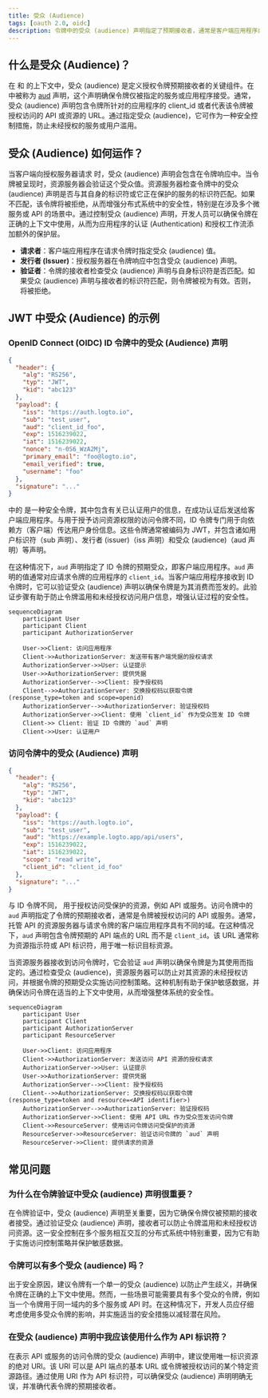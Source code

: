 ```yaml
---
title: 受众 (Audience)
tags: [oauth 2.0, oidc]
description: 令牌中的受众 (audience) 声明指定了预期接收者，通常是客户端应用程序或 API 资源。它确保令牌仅由正确的服务使用，通过防止未经授权的访问来增强安全性。
---
```


## 什么是受众 (Audience)？

在 <Ref slug="authentication" /> 和 <Ref slug="authorization" /> 的上下文中，受众 (audience) 是定义授权令牌预期接收者的关键组件。在 <Ref slug="jwt" /> 中被称为 [aud](https://datatracker.ietf.org/doc/html/rfc7519#section-4.1.3) 声明，这个声明确保令牌仅被指定的服务或应用程序接受。通常，受众 (audience) 声明包含令牌所针对的应用程序的 client_id 或者代表该令牌被授权访问的 API 或资源的 URL。通过指定受众 (audience)，它可作为一种安全控制措施，防止未经授权的服务或用户滥用。

## 受众 (Audience) 如何运作？

当客户端向授权服务器请求 <Ref slug="access-token" /> 时，受众 (audience) 声明会包含在令牌响应中。当令牌被呈现时，资源服务器会验证这个受众值。资源服务器检查令牌中的受众 (audience) 声明是否与其自身的标识符或它正在保护的服务的标识符匹配。如果不匹配，该令牌将被拒绝，从而增强分布式系统中的安全性，特别是在涉及多个微服务或 API 的场景中。通过控制受众 (audience) 声明，开发人员可以确保令牌在正确的上下文中使用，从而为应用程序的认证 (Authentication) 和授权工作流添加额外的保护层。

- **请求者**：客户端应用程序在请求令牌时指定受众 (audience) 值。
- **发行者 (Issuer)**：授权服务器在令牌响应中包含受众 (audience) 声明。
- **验证者**：令牌的接收者检查受众 (audience) 声明与自身标识符是否匹配。如果受众 (audience) 声明与接收者的标识符匹配，则令牌被视为有效。否则，将被拒绝。

## JWT 中受众 (Audience) 的示例

### OpenID Connect (OIDC) ID 令牌中的受众 (Audience) 声明

```json
{
  "header": {
    "alg": "RS256",
    "typ": "JWT",
    "kid": "abc123"
  },
  "payload": {
    "iss": "https://auth.logto.io",
    "sub": "test_user",
    "aud": "client_id_foo",
    "exp": 1516239022,
    "iat": 1516239022,
    "nonce": "n-0S6_WzA2Mj",
    "primary_email": "foo@logto.io",
    "email_verified": true,
    "username": "foo"
  },
  "signature": "..."
}
```

<Ref slug="openid-connect" /> 中的 <Ref slug="id-token" /> 是一种安全令牌，其中包含有关已认证用户的信息，在成功认证后发送给客户端应用程序。与用于授予访问资源权限的访问令牌不同，ID 令牌专门用于向依赖方（客户端）传达用户身份信息。这些令牌通常被编码为 JWT，并包含诸如用户标识符（sub 声明）、发行者 (issuer)（iss 声明）和受众 (audience)（aud 声明）等声明。

在这种情况下，`aud` 声明指定了 ID 令牌的预期受众，即客户端应用程序。`aud` 声明的值通常对应请求令牌的应用程序的 `client_id`。当客户端应用程序接收到 ID 令牌时，它可以验证受众 (audience) 声明以确保令牌是为其消费而签发的。此验证步骤有助于防止令牌滥用和未经授权访问用户信息，增强认证过程的安全性。

```mermaid
sequenceDiagram
    participant User
    participant Client
    participant AuthorizationServer

    User->>Client: 访问应用程序
    Client->>AuthorizationServer: 发送带有客户端凭据的授权请求
    AuthorizationServer->>User: 认证提示
    User->>AuthorizationServer: 提供凭据
    AuthorizationServer-->>Client: 授予授权码
    Client-->>AuthorizationServer: 交换授权码以获取令牌 (response_type=token and scope=openid)
    AuthorizationServer-->>AuthorizationServer: 验证授权码
    AuthorizationServer->>Client: 使用 `client_id` 作为受众签发 ID 令牌
    Client->> Client: 验证 ID 令牌的 `aud` 声明
    Client->>User: 认证用户
```

### 访问令牌中的受众 (Audience) 声明

```json
{
  "header": {
    "alg": "RS256",
    "typ": "JWT",
    "kid": "abc123"
  },
  "payload": {
    "iss": "https://auth.logto.io",
    "sub": "test_user",
    "aud": "https://example.logto.app/api/users",
    "exp": 1516239022,
    "iat": 1516239022,
    "scope": "read write",
    "client_id": "client_id_foo"
  },
  "signature": "..."
}
```

与 ID 令牌不同，<Ref slug="access-token" /> 用于授权访问受保护的资源，例如 API 或服务。访问令牌中的 `aud` 声明指定了令牌的预期接收者，通常是令牌被授权访问的 API 或服务。通常，托管 API 的资源服务器与请求令牌的客户端应用程序具有不同的域。在这种情况下，`aud` 声明包含令牌预期的 API 端点的 URL 而不是 `client_id`。该 URL 通常称为资源指示符或 API 标识符，用于唯一标识目标资源。

当资源服务器接收到访问令牌时，它会验证 `aud` 声明以确保令牌是为其使用而指定的。通过检查受众 (audience)，资源服务器可以防止对其资源的未经授权访问，并根据令牌的预期受众实施访问控制策略。这种机制有助于保护敏感数据，并确保访问令牌在适当的上下文中使用，从而增强整体系统的安全性。

```mermaid
sequenceDiagram
    participant User
    participant Client
    participant AuthorizationServer
    participant ResourceServer

    User->>Client: 访问应用程序
    Client->>AuthorizationServer: 发送访问 API 资源的授权请求
    AuthorizationServer->>User: 认证提示
    User->>AuthorizationServer: 提供凭据
    AuthorizationServer-->>Client: 授予授权码
    Client-->>AuthorizationServer: 交换授权码以获取令牌 (response_type=token and resource=<API identifier>)
    AuthorizationServer-->>AuthorizationServer: 验证授权码
    AuthorizationServer->>Client: 使用 API URL 作为受众签发访问令牌
    Client->>ResourceServer: 使用访问令牌访问受保护的资源
    ResourceServer->>ResourceServer: 验证访问令牌的 `aud` 声明
    ResourceServer->>Client: 提供请求的资源
```

## 常见问题

### 为什么在令牌验证中受众 (audience) 声明很重要？

在令牌验证中，受众 (audience) 声明至关重要，因为它确保令牌仅被预期的接收者接受。通过验证受众 (audience) 声明，接收者可以防止令牌滥用和未经授权访问资源。这一安全控制在多个服务相互交互的分布式系统中特别重要，因为它有助于实施访问控制策略并保护敏感数据。

### 令牌可以有多个受众 (audience) 吗？

出于安全原因，建议令牌有一个单一的受众 (audience) 以防止产生歧义，并确保令牌在正确的上下文中使用。然而，一些场景可能需要具有多个受众的令牌，例如当一个令牌用于同一域内的多个服务或 API 时。在这种情况下，开发人员应仔细考虑使用多受众令牌的影响，并实施适当的安全措施以减轻潜在风险。

### 在受众 (audience) 声明中我应该使用什么作为 API 标识符？

在表示 API 或服务的访问令牌的受众 (audience) 声明中，建议使用唯一标识资源的绝对 URI。该 URI 可以是 API 端点的基本 URL 或令牌被授权访问的某个特定资源路径。通过使用 URI 作为 API 标识符，可以确保受众 (audience) 声明明确无误，并准确代表令牌的预期接收者。